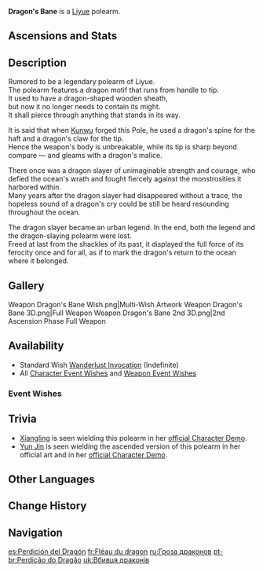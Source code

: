{{Weapon Infobox
|id             = 13401
|image          = <gallery>
Weapon Dragon's Bane.png|Base
Weapon Dragon's Bane 2nd.png|2nd Ascension
</gallery>
|type           = Polearm
|series         = Kunwu
|series2        = 4-Star Bane
|releaseDate    = 2020-09-28
|rarity         = 4
|base_atk       = 41
|2nd_stat_type  = Elemental Mastery
|2nd_stat       = 48
|obtain         = Wishes
|passive        = Bane of Flame and Water
|effect         = Increases DMG against opponents affected by Hydro or Pyro by (var1)%.
|eff_rank1_var1 = 20
|eff_rank2_var1 = 24
|eff_rank3_var1 = 28
|eff_rank4_var1 = 32
|eff_rank5_var1 = 36
|eff_att1       = DMG Bonus
}}
{{Description|A polearm decorated with an entwining golden dragon. Light and sharp, this weapon may very well kill dragons with ease.}}
'''Dragon's Bane'''{{Lang|zh=匣里灭辰|zh_tl=Dragon-Vanquishing Within the Box}} is a [[Liyue]] polearm.

==Ascensions and Stats==
{{Weapon Ascensions and Stats
|ascendMat1 = Mist Veiled Lead Elixir
|ascendMat2 = Mist Veiled Mercury Elixir
|ascendMat3 = Mist Veiled Gold Elixir
|ascendMat4 = Mist Veiled Primo Elixir
|bossMat1   = Mist Grass Pollen
|bossMat2   = Mist Grass
|bossMat3   = Mist Grass Wick
|commonMat1 = Divining Scroll
|commonMat2 = Sealed Scroll
|commonMat3 = Forbidden Curse Scroll
}}

==Description==
Rumored to be a legendary polearm of Liyue.<br />
The polearm features a dragon motif that runs from handle to tip.<br />
It used to have a dragon-shaped wooden sheath,<br />
but now it no longer needs to contain its might.<br />
It shall pierce through anything that stands in its way.

It is said that when [[Kunwu]] forged this Pole, he used a dragon's spine for the haft and a dragon's claw for the tip.<br />
Hence the weapon's body is unbreakable, while its tip is sharp beyond compare &mdash; and gleams with a dragon's malice.

There once was a dragon slayer of unimaginable strength and courage, who defied the ocean's wrath and fought fiercely against the monstrosities it harbored within.<br />
Many years after the dragon slayer had disappeared without a trace, the hopeless sound of a dragon's cry could be still be heard resounding throughout the ocean.

The dragon slayer became an urban legend. In the end, both the legend and the dragon-slaying polearm were lost.<br />
Freed at last from the shackles of its past, it displayed the full force of its ferocity once and for all, as if to mark the dragon's return to the ocean where it belonged.

==Gallery==
<gallery hideaddbutton="true" captionalign="center">
Weapon Dragon's Bane Wish.png|Multi-Wish Artwork
Weapon Dragon's Bane 3D.png|Full Weapon
Weapon Dragon's Bane 2nd 3D.png|2nd Ascension Phase Full Weapon
</gallery>

==Availability==
*Standard Wish [[Wanderlust Invocation]] (Indefinite)
*All [[Character Event Wishes]] and [[Weapon Event Wishes]]

===Event Wishes===
{{Featured}}

==Trivia==
*[[Xiangling]] is seen wielding this polearm in her [https://youtu.be/TvqGRUWm8qE official Character Demo].
* [[Yun Jin]] is seen wielding the ascended version of this polearm in her official art and in her [https://www.youtube.com/embed/YxIa114Od84 official Character Demo].

==Other Languages==
{{Other Languages
|en      = Dragon's Bane
|zhs     = 匣里灭辰
|zhs_rm  = Xiá Lǐ Miè Chén
|zht     = 匣裡滅辰
|zht_rm  = Xiá Lǐ Miè Chén
|zh_tl   = Dragon-Vanquishing Within the Box
|zh_note = The character {{Lang|mini=1|zh=辰|zh_rm=chén}} is used in the Chinese system of {{w|Earthly_Branches#Twelve_branches|Earthly Branches}} as a symbol for dragons. The system is used extensively in various historical contexts, such as timekeeping and astrology.
|ja      = 匣中滅龍
|ja_rm   = Kouchuumetsuryuu{{Assumed}}
|ja_tl   = In-Box Perished Dragon{{Sino|ja}}
|ko      = 용학살창
|ko_rm   = Yonghaksakchang
|ko_tl   = Dragon Genocide Spear
|es      = Perdición del Dragón
|es_tl   = Perdition of the Dragon
|fr      = Fléau du dragon
|fr_tl   = Dragon's Bane
|ru      = Гроза драконов
|ru_tl   = Dragon's Bane
|th      = Dragon's Bane
|vi      = Tai Ương Của Rồng
|vi_tl   = Dragon's Bane
|de      = Drachenschreck
|de_tl   = Dragon's Fright
|id      = Dragon's Bane
|pt      = Perdição do Dragão
|pt_tl   = Perdition of the Dragon
}}

==Change History==
{{Change History|1.0}}

==Navigation==
{{Weapons by Series Navbox|series=4-Star Bane}}
{{Weapons by Series Navbox|series=Kunwu}}
{{Weapon Navbox|type=Polearms}}

[[es:Perdición del Dragón]]
[[fr:Fléau du dragon]]
[[ru:Гроза драконов]]
[[pt-br:Perdição do Dragão]]
[[uk:Вбивця драконів]]